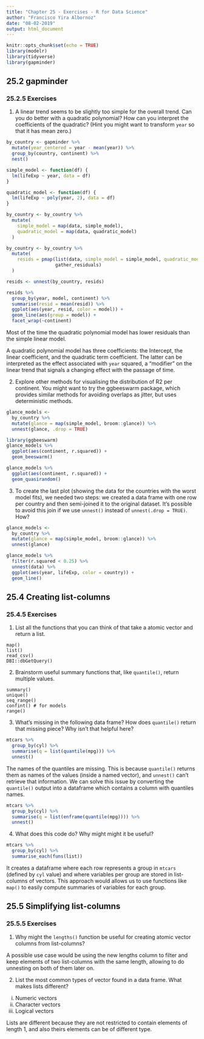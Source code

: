 ```yaml
---
title: "Chapter 25 - Exercises - R for Data Science"
author: "Francisco Yira Albornoz"
date: "08-02-2019"
output: html_document
---
```


```r
knitr::opts_chunk$set(echo = TRUE)
library(modelr)
library(tidyverse)
library(gapminder)
```

## 25.2 gapminder

### 25.2.5 Exercises

1. A linear trend seems to be slightly too simple for the overall trend. Can you do better with a quadratic polynomial? How can you interpret the coefficients of the quadratic? (Hint you might want to transform `year` so that it has mean zero.)

```r
by_country <- gapminder %>% 
  mutate(year_centered = year - mean(year)) %>%
  group_by(country, continent) %>% 
  nest()

simple_model <- function(df) {
  lm(lifeExp ~ year, data = df)
}

quadratic_model <- function(df) {
  lm(lifeExp ~ poly(year, 2), data = df)
}

by_country <- by_country %>% 
  mutate(
    simple_model = map(data, simple_model),
    quadratic_model = map(data, quadratic_model)
  )

by_country <- by_country %>% 
  mutate(
    resids = pmap(list(data, simple_model = simple_model, quadratic_model = quadratic_model),
                  gather_residuals)
  )

resids <- unnest(by_country, resids)
```

```r
resids %>% 
  group_by(year, model, continent) %>% 
  summarise(resid = mean(resid)) %>% 
  ggplot(aes(year, resid, color = model)) +
  geom_line(aes(group = model)) +
  facet_wrap(~continent)
```

Most of the time the quadratic polynomial model has lower residuals than the simple linear model. 

A quadratic polynomial model has three coefficients: the Intercept, the linear coefficient, and the quadratic term coefficient. The latter can be interpreted as the effect associated with `year` squared, a "modifier" on the linear trend that signals a changing effect with the passage of time.

2. Explore other methods for visualising the distribution of R2 per continent. You might want to try the ggbeeswarm package, which provides similar methods for avoiding overlaps as jitter, but uses deterministic methods.

```r
glance_models <- 
  by_country %>% 
  mutate(glance = map(simple_model, broom::glance)) %>% 
  unnest(glance, .drop = TRUE)

library(ggbeeswarm)
glance_models %>% 
  ggplot(aes(continent, r.squared)) +
  geom_beeswarm()
```

```r
glance_models %>% 
  ggplot(aes(continent, r.squared)) +
  geom_quasirandom()
```

3. To create the last plot (showing the data for the countries with the worst model fits), we needed two steps: we created a data frame with one row per country and then semi-joined it to the original dataset. It’s possible to avoid this join if we use `unnest()` instead of `unnest(.drop = TRUE)`. How?

```r
glance_models <- 
  by_country %>% 
  mutate(glance = map(simple_model, broom::glance)) %>% 
  unnest(glance)

glance_models %>% 
  filter(r.squared < 0.25) %>% 
  unnest(data) %>% 
  ggplot(aes(year, lifeExp, color = country)) +
  geom_line()

```

## 25.4 Creating list-columns

### 25.4.5 Exercises

1. List all the functions that you can think of that take a atomic vector and return a list.

```
map()
list()
read_csv()
DBI::dbGetQuery()
```

2. Brainstorm useful summary functions that, like `quantile()`, return multiple values.

```
summary()
unique()
seq_range()
confint() # for models
range()
```
3. What’s missing in the following data frame? How does `quantile()` return that missing piece? Why isn’t that helpful here?

```r
mtcars %>% 
  group_by(cyl) %>% 
  summarise(q = list(quantile(mpg))) %>% 
  unnest()
```

The names of the quantiles are missing. This is because `quantile()` returns them as names of the values (inside a named vector), and `unnest()` can't retrieve that information. We can solve this issue by converting the `quantile()` output into a dataframe which contains a column with quantiles names.

```r
mtcars %>% 
  group_by(cyl) %>% 
  summarise(q = list(enframe(quantile(mpg)))) %>% 
  unnest()
```

4. What does this code do? Why might might it be useful?

```r
mtcars %>% 
  group_by(cyl) %>% 
  summarise_each(funs(list))
```

It creates a dataframe where each row represents a group in `mtcars` (defined by `cyl` value) and where variables per group are stored in list-columns of vectors. This approach would allows us to use functions like `map()` to easily compute summaries of variables for each group.

## 25.5 Simplifying list-columns

### 25.5.5 Exercises

1. Why might the `lengths()` function be useful for creating atomic vector columns from list-columns?

A possible use case would be using the new lengths column to filter and keep elements of two list-columns with the same length, allowing to do unnesting on both of them later on.

2. List the most common types of vector found in a data frame. What makes lists different?

  i. Numeric vectors
  ii. Character vectors
  iii. Logical vectors
  
Lists are different because they are not restricted to contain elements of length 1, and also theirs elements can be of different type. 
